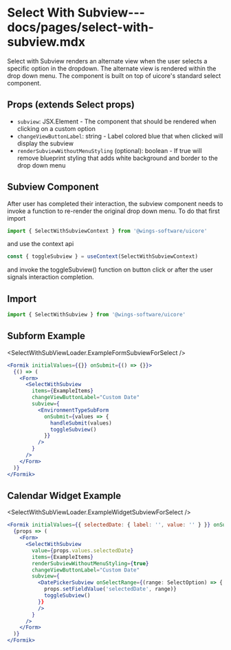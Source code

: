 # Select With Subview--- docs/pages/select-with-subview.mdx


Select with Subview renders an alternate view when the user selects a specific option in the dropdown. The alternate view is rendered within the drop down menu.
The component is built on top of uicore's standard select component.

## Props (extends Select props)

- `subview`: JSX.Element - The component that should be rendered when clicking on a custom option
- `changeViewButtonLabel`: string - Label colored blue that when clicked will display the subview
- `renderSubviewWithoutMenuStyling` (optional): boolean - If true will remove blueprint styling that adds white background and border to the drop down menu

## Subview Component

After user has completed their interaction, the subview component needs to invoke a function to re-render the original drop down menu.
To do that first import

```js
import { SelectWithSubviewContext } from '@wings-software/uicore'
```

and use the context api

```js
const { toggleSubview } = useContext(SelectWithSubviewContext)
```

and invoke the toggleSubview() function on button click or after the user signals interaction completion.

## Import

```js
import { SelectWithSubview } from '@wings-software/uicore'
```

## Subform Example

<SelectWithSubViewLoader.ExampleFormSubviewForSelect />

```jsx
<Formik initialValues={{}} onSubmit={() => {}}>
  {() => (
    <Form>
      <SelectWithSubview
        items={ExampleItems}
        changeViewButtonLabel="Custom Date"
        subview={
          <EnvironmentTypeSubForm
            onSubmit={values => {
              handleSubmit(values)
              toggleSubview()
            }}
          />
        }
      />
    </Form>
  )}
</Formik>
```

## Calendar Widget Example

<SelectWithSubViewLoader.ExampleWidgetSubviewForSelect />

```jsx
<Formik initialValues={{ selectedDate: { label: '', value: '' } }} onSubmit={() => {}}>
  {props => (
    <Form>
      <SelectWithSubview
        value={props.values.selectedDate}
        items={ExampleItems}
        renderSubviewWithoutMenuStyling={true}
        changeViewButtonLabel="Custom Date"
        subview={
          <DatePickerSubview onSelectRange={(range: SelectOption) => {
            props.setFieldValue('selectedDate', range)}
            toggleSubview()
          }}
          />
        }
      />
    </Form>
  )}
</Formik>
```
